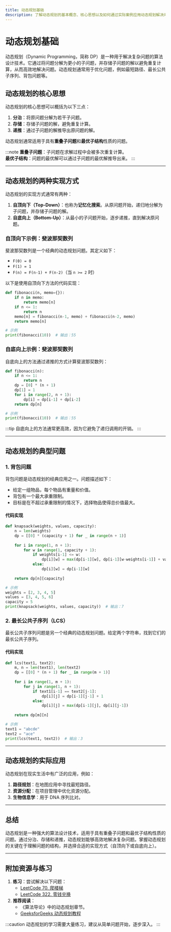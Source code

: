 ```yaml
---
title: 动态规划基础
description: 了解动态规划的基本概念、核心思想以及如何通过实际案例应用动态规划解决问题。
---
```


# 动态规划基础

动态规划（Dynamic Programming，简称 DP）是一种用于解决复杂问题的算法设计技术。它通过将问题分解为更小的子问题，并存储子问题的解以避免重复计算，从而高效地解决问题。动态规划通常用于优化问题，例如最短路径、最长公共子序列、背包问题等。

## 动态规划的核心思想

动态规划的核心思想可以概括为以下三点：

1. **分治**：将原问题分解为若干子问题。
2. **存储**：存储子问题的解，避免重复计算。
3. **递推**：通过子问题的解推导出原问题的解。

动态规划通常适用于具有**重叠子问题**和**最优子结构**性质的问题。

:::note
**重叠子问题**：子问题在求解过程中会被多次重复计算。<br />
**最优子结构**：问题的最优解可以通过子问题的最优解推导出来。
:::

---

## 动态规划的两种实现方式

动态规划的实现方式通常有两种：

1. **自顶向下（Top-Down）**：也称为**记忆化搜索**。从原问题开始，递归地分解为子问题，并存储子问题的解。
2. **自底向上（Bottom-Up）**：从最小的子问题开始，逐步递推，直到解决原问题。

### 自顶向下示例：斐波那契数列

斐波那契数列是一个经典的动态规划问题。其定义如下：

- `F(0) = 0`
- `F(1) = 1`
- `F(n) = F(n-1) + F(n-2)`（当 `n >= 2` 时）

以下是使用自顶向下方法的代码实现：

```python
def fibonacci(n, memo={}):
    if n in memo:
        return memo[n]
    if n <= 1:
        return n
    memo[n] = fibonacci(n-1, memo) + fibonacci(n-2, memo)
    return memo[n]

# 示例
print(fibonacci(10))  # 输出：55
```

### 自底向上示例：斐波那契数列

自底向上的方法通过递推的方式计算斐波那契数列：

```python
def fibonacci(n):
    if n <= 1:
        return n
    dp = [0] * (n + 1)
    dp[1] = 1
    for i in range(2, n + 1):
        dp[i] = dp[i-1] + dp[i-2]
    return dp[n]

# 示例
print(fibonacci(10))  # 输出：55
```

:::tip
自底向上的方法通常更高效，因为它避免了递归调用的开销。
:::

---

## 动态规划的典型问题

### 1. 背包问题

背包问题是动态规划的经典应用之一。问题描述如下：

- 给定一组物品，每个物品有重量和价值。
- 背包有一个最大承重限制。
- 目标是在不超过承重限制的情况下，选择物品使得总价值最大。

#### 代码实现

```python
def knapsack(weights, values, capacity):
    n = len(weights)
    dp = [[0] * (capacity + 1) for _ in range(n + 1)]
    
    for i in range(1, n + 1):
        for w in range(1, capacity + 1):
            if weights[i-1] <= w:
                dp[i][w] = max(dp[i-1][w], dp[i-1][w-weights[i-1]] + values[i-1])
            else:
                dp[i][w] = dp[i-1][w]
    
    return dp[n][capacity]

# 示例
weights = [2, 3, 4, 5]
values = [3, 4, 5, 6]
capacity = 5
print(knapsack(weights, values, capacity))  # 输出：7
```

### 2. 最长公共子序列（LCS）

最长公共子序列问题是另一个经典的动态规划问题。给定两个字符串，找到它们的最长公共子序列。

#### 代码实现

```python
def lcs(text1, text2):
    m, n = len(text1), len(text2)
    dp = [[0] * (n + 1) for _ in range(m + 1)]
    
    for i in range(1, m + 1):
        for j in range(1, n + 1):
            if text1[i-1] == text2[j-1]:
                dp[i][j] = dp[i-1][j-1] + 1
            else:
                dp[i][j] = max(dp[i-1][j], dp[i][j-1])
    
    return dp[m][n]

# 示例
text1 = "abcde"
text2 = "ace"
print(lcs(text1, text2))  # 输出：3
```

---

## 动态规划的实际应用

动态规划在现实生活中有广泛的应用，例如：

1. **路径规划**：在地图应用中寻找最短路径。
2. **资源分配**：在项目管理中优化资源分配。
3. **生物信息学**：用于 DNA 序列比对。

---

## 总结

动态规划是一种强大的算法设计技术，适用于具有重叠子问题和最优子结构性质的问题。通过分治、存储和递推，动态规划能够高效地解决复杂问题。掌握动态规划的关键在于理解问题的结构，并选择合适的实现方式（自顶向下或自底向上）。

---

## 附加资源与练习

1. **练习**：尝试解决以下问题：
   - [LeetCode 70. 爬楼梯](https://leetcode.com/problems/climbing-stairs/)
   - [LeetCode 322. 零钱兑换](https://leetcode.com/problems/coin-change/)
2. **推荐阅读**：
   - 《算法导论》中的动态规划章节。
   - [GeeksforGeeks 动态规划教程](https://www.geeksforgeeks.org/dynamic-programming/)

:::caution
动态规划的学习需要大量练习，建议从简单问题开始，逐步深入。
:::